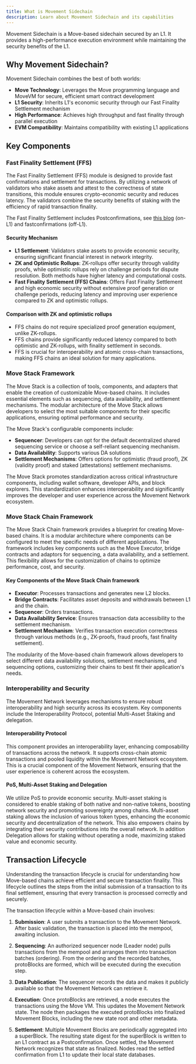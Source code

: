 ```yaml
---
title: What is Movement Sidechain
description: Learn about Movement Sidechain and its capabilities
---
```


Movement Sidechain is a Move-based sidechain secured by an L1. It provides a high-performance execution environment while maintaining the security benefits of the L1.

## Why Movement Sidechain?

Movement Sidechain combines the best of both worlds:

- **Move Technology**: Leverages the Move programming language and MoveVM for secure, efficient smart contract development
- **L1 Security**: Inherits L1's economic security through our Fast Finality Settlement mechanism
- **High Performance**: Achieves high throughput and fast finality through parallel execution
- **EVM Compatibility**: Maintains compatibility with existing L1 applications

## Key Components

### Fast Finality Settlement (FFS)

The Fast Finality Settlement (FFS) module is designed to provide fast confirmations and settlement for transactions. By utilizing a network of validators who stake assets and attest to the correctness of state transitions, this module ensures crypto-economic security and reduces latency. The validators combine the security benefits of staking with the efficiency of rapid transaction finality.

The Fast Finality Settlement includes Postconfirmations, see [this blog](https://blog.movementlabs.xyz/article/postconfirmations-L2s-rollups-blockchain-movement) (on-L1) and fastconfirmations (off-L1).

#### Security Mechanism

- **L1 Settlement**: Validators stake assets to provide economic security, ensuring significant financial interest in network integrity.
- **ZK and Optimistic Rollups**: ZK-rollups offer security through validity proofs, while optimistic rollups rely on challenge periods for dispute resolution. Both methods have higher latency and computational costs.
- **Fast Finality Settlement (FFS) Chains**: Offers Fast Finality Settlement and high economic security without extensive proof generation or challenge periods, reducing latency and improving user experience compared to ZK and optimistic rollups.

#### Comparison with ZK and optimistic rollups

- FFS chains do not require specialized proof generation equipment, unlike ZK-rollups.
- FFS chains provide significantly reduced latency compared to both optimistic and ZK-rollups, with finality settlement in seconds.
- FFS is crucial for interoperability and atomic cross-chain transactions, making FFS chains an ideal solution for many applications.

### Move Stack Framework

The Move Stack is a collection of tools, components, and adapters that enable the creation of customizable Move-based chains. It includes essential elements such as sequencing, data availability, and settlement mechanisms. The modular architecture of the Move Stack allows developers to select the most suitable components for their specific applications, ensuring optimal performance and security.

The Move Stack's configurable components include:

- **Sequencer**: Developers can opt for the default decentralized shared sequencing service or choose a self-reliant sequencing mechanism.
- **Data Availability**: Supports various DA solutions
- **Settlement Mechanisms**: Offers options for optimistic (fraud proof), ZK (validity proof) and staked (attestations) settlement mechanisms.

The Move Stack promotes standardization across critical infrastructure components, including wallet software, developer APIs, and block explorers. This standardization enhances interoperability and significantly improves the developer and user experience across the Movement Network ecosystem.

### Move Stack Chain Framework

The Move Stack Chain framework provides a blueprint for creating Move-based chains. It is a modular architecture where components can be configured to meet the specific needs of different applications. The framework includes key components such as the Move Executor, bridge contracts and adaptors for sequencing, a data availability, and a settlement. This flexibility allows for the customization of chains to optimize performance, cost, and security.

#### Key Components of the Move Stack Chain framework

- **Executor**: Processes transactions and generates new L2 blocks.
- **Bridge Contracts**: Facilitates asset deposits and withdrawals between L1 and the chain.
- **Sequencer**: Orders transactions.
- **Data Availability Service**: Ensures transaction data accessibility to the settlement mechanism.
- **Settlement Mechanism**: Verifies transaction execution correctness through various methods (e.g., ZK-proofs, fraud proofs, fast finality settlement).

The modularity of the Move-based chain framework allows developers to select different data availability solutions, settlement mechanisms, and sequencing options, customizing their chains to best fit their application's needs.

### Interoperability and Security

The Movement Network leverages mechanisms to ensure robust interoperability and high security across its ecosystem. Key components include the Interoperability Protocol, potential Multi-Asset Staking and delegation.

#### Interoperability Protocol

This component provides an interoperability layer, enhancing composability of transactions across the network. It supports cross-chain atomic transactions and pooled liquidity within the Movement Network ecosystem. This is a crucial component of the Movement Network, ensuring that the user experience is coherent across the ecosystem.

#### PoS, Multi-Asset Staking and Delegation

We utilize PoS to provide economic security. Multi-asset staking is considered to enable staking of both native and non-native tokens, boosting network security and promoting sovereignty among chains. Multi-asset staking allows the inclusion of various token types, enhancing the economic security and decentralization of the network. This also empowers chains by integrating their security contributions into the overall network. In addition Delegation allows for staking without operating a node, maximizing staked value and economic security.

## Transaction Lifecycle

Understanding the transaction lifecycle is crucial for understanding how Move-based chains achieve efficient and secure transaction finality. This lifecycle outlines the steps from the initial submission of a transaction to its final settlement, ensuring that every transaction is processed correctly and securely.

The transaction lifecycle within a Move-based chain involves:

1. **Submission**:
A user submits a transaction to the Movement Network. After basic validation, the transaction is placed into the mempool, awaiting inclusion.

2. **Sequencing**:
An authorized sequencer node (Leader node) pulls transactions from the mempool and arranges them into transaction batches (ordering). From the ordering and the recorded batches, protoBlocks are formed, which will be executed during the execution step.

3. **Data Publication**:
The sequencer records the data and makes it publicly available so that the Movement Network can retrieve it.

4. **Execution**:
Once protoBlocks are retrieved, a node executes the transactions using the Move VM. This updates the Movement Network state. The node then packages the executed protoBlocks into finalized Movement Blocks, including the new state root and other metadata.

5. **Settlement**:
Multiple Movement Blocks are periodically aggregated into a superBlock. The resulting state digest for the superBlock is written to an L1 contract as a Postconfirmation. Once settled, the Movement Network recognizes that state as finalized. Nodes read the settled confirmation from L1 to update their local state databases.
